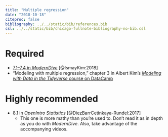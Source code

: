 ```yaml
---
title: "Multiple regression"
date: "2018-10-18"
citeproc: false
bibliography: ../../static/bib/references.bib
csl: ../../static/bib/chicago-fullnote-bibliography-no-bib.csl
---
```


# Required

- <i class="fas fa-book"></i> [7.1–7.4 in *ModernDive*](https://moderndive.com/7-multiple-regression.html) [@IsmayKim:2018]
- <i class="fas fa-laptop-code"></i> "Modeling with multiple regression," chapter 3 in Albert Kim's [*Modeling with Data in the Tidyverse* course on DataCamp](https://www.datacamp.com/courses/modeling-with-data-in-the-tidyverse)


# Highly recommended

- <i class="fas fa-book"></i> 8.1 in *OpenIntro Statistics* [@DiezBarrCetinkaya-Rundel:2017]
    - This one is more mathy than you're used to. Don't read it as in depth as you do with *ModernDive*. Also, take advantage of the accompanying videos.
